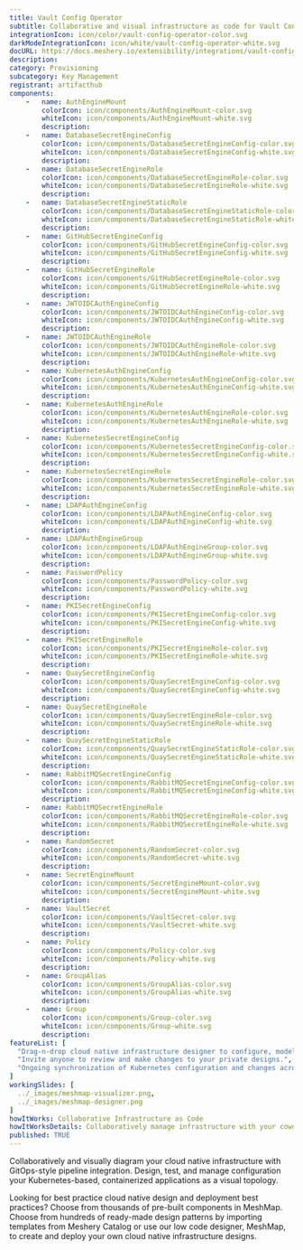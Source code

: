 ```yaml
---
title: Vault Config Operator
subtitle: Collaborative and visual infrastructure as code for Vault Config Operator
integrationIcon: icon/color/vault-config-operator-color.svg
darkModeIntegrationIcon: icon/white/vault-config-operator-white.svg
docURL: https://docs.meshery.io/extensibility/integrations/vault-config-operator
description: 
category: Provisioning
subcategory: Key Management
registrant: artifacthub
components: 
	-	name: AuthEngineMount
		colorIcon: icon/components/AuthEngineMount-color.svg
		whiteIcon: icon/components/AuthEngineMount-white.svg
		description: 
	-	name: DatabaseSecretEngineConfig
		colorIcon: icon/components/DatabaseSecretEngineConfig-color.svg
		whiteIcon: icon/components/DatabaseSecretEngineConfig-white.svg
		description: 
	-	name: DatabaseSecretEngineRole
		colorIcon: icon/components/DatabaseSecretEngineRole-color.svg
		whiteIcon: icon/components/DatabaseSecretEngineRole-white.svg
		description: 
	-	name: DatabaseSecretEngineStaticRole
		colorIcon: icon/components/DatabaseSecretEngineStaticRole-color.svg
		whiteIcon: icon/components/DatabaseSecretEngineStaticRole-white.svg
		description: 
	-	name: GitHubSecretEngineConfig
		colorIcon: icon/components/GitHubSecretEngineConfig-color.svg
		whiteIcon: icon/components/GitHubSecretEngineConfig-white.svg
		description: 
	-	name: GitHubSecretEngineRole
		colorIcon: icon/components/GitHubSecretEngineRole-color.svg
		whiteIcon: icon/components/GitHubSecretEngineRole-white.svg
		description: 
	-	name: JWTOIDCAuthEngineConfig
		colorIcon: icon/components/JWTOIDCAuthEngineConfig-color.svg
		whiteIcon: icon/components/JWTOIDCAuthEngineConfig-white.svg
		description: 
	-	name: JWTOIDCAuthEngineRole
		colorIcon: icon/components/JWTOIDCAuthEngineRole-color.svg
		whiteIcon: icon/components/JWTOIDCAuthEngineRole-white.svg
		description: 
	-	name: KubernetesAuthEngineConfig
		colorIcon: icon/components/KubernetesAuthEngineConfig-color.svg
		whiteIcon: icon/components/KubernetesAuthEngineConfig-white.svg
		description: 
	-	name: KubernetesAuthEngineRole
		colorIcon: icon/components/KubernetesAuthEngineRole-color.svg
		whiteIcon: icon/components/KubernetesAuthEngineRole-white.svg
		description: 
	-	name: KubernetesSecretEngineConfig
		colorIcon: icon/components/KubernetesSecretEngineConfig-color.svg
		whiteIcon: icon/components/KubernetesSecretEngineConfig-white.svg
		description: 
	-	name: KubernetesSecretEngineRole
		colorIcon: icon/components/KubernetesSecretEngineRole-color.svg
		whiteIcon: icon/components/KubernetesSecretEngineRole-white.svg
		description: 
	-	name: LDAPAuthEngineConfig
		colorIcon: icon/components/LDAPAuthEngineConfig-color.svg
		whiteIcon: icon/components/LDAPAuthEngineConfig-white.svg
		description: 
	-	name: LDAPAuthEngineGroup
		colorIcon: icon/components/LDAPAuthEngineGroup-color.svg
		whiteIcon: icon/components/LDAPAuthEngineGroup-white.svg
		description: 
	-	name: PasswordPolicy
		colorIcon: icon/components/PasswordPolicy-color.svg
		whiteIcon: icon/components/PasswordPolicy-white.svg
		description: 
	-	name: PKISecretEngineConfig
		colorIcon: icon/components/PKISecretEngineConfig-color.svg
		whiteIcon: icon/components/PKISecretEngineConfig-white.svg
		description: 
	-	name: PKISecretEngineRole
		colorIcon: icon/components/PKISecretEngineRole-color.svg
		whiteIcon: icon/components/PKISecretEngineRole-white.svg
		description: 
	-	name: QuaySecretEngineConfig
		colorIcon: icon/components/QuaySecretEngineConfig-color.svg
		whiteIcon: icon/components/QuaySecretEngineConfig-white.svg
		description: 
	-	name: QuaySecretEngineRole
		colorIcon: icon/components/QuaySecretEngineRole-color.svg
		whiteIcon: icon/components/QuaySecretEngineRole-white.svg
		description: 
	-	name: QuaySecretEngineStaticRole
		colorIcon: icon/components/QuaySecretEngineStaticRole-color.svg
		whiteIcon: icon/components/QuaySecretEngineStaticRole-white.svg
		description: 
	-	name: RabbitMQSecretEngineConfig
		colorIcon: icon/components/RabbitMQSecretEngineConfig-color.svg
		whiteIcon: icon/components/RabbitMQSecretEngineConfig-white.svg
		description: 
	-	name: RabbitMQSecretEngineRole
		colorIcon: icon/components/RabbitMQSecretEngineRole-color.svg
		whiteIcon: icon/components/RabbitMQSecretEngineRole-white.svg
		description: 
	-	name: RandomSecret
		colorIcon: icon/components/RandomSecret-color.svg
		whiteIcon: icon/components/RandomSecret-white.svg
		description: 
	-	name: SecretEngineMount
		colorIcon: icon/components/SecretEngineMount-color.svg
		whiteIcon: icon/components/SecretEngineMount-white.svg
		description: 
	-	name: VaultSecret
		colorIcon: icon/components/VaultSecret-color.svg
		whiteIcon: icon/components/VaultSecret-white.svg
		description: 
	-	name: Policy
		colorIcon: icon/components/Policy-color.svg
		whiteIcon: icon/components/Policy-white.svg
		description: 
	-	name: GroupAlias
		colorIcon: icon/components/GroupAlias-color.svg
		whiteIcon: icon/components/GroupAlias-white.svg
		description: 
	-	name: Group
		colorIcon: icon/components/Group-color.svg
		whiteIcon: icon/components/Group-white.svg
		description: 
featureList: [
  "Drag-n-drop cloud native infrastructure designer to configure, model, and deploy your workloads.",
  "Invite anyone to review and make changes to your private designs.",
  "Ongoing synchronization of Kubernetes configuration and changes across any number of clusters."
]
workingSlides: [
  ../_images/meshmap-visualizer.png,
  ../_images/meshmap-designer.png
]
howItWorks: Collaborative Infrastructure as Code
howItWorksDetails: Collaboratively manage infrastructure with your coworkers synchronously sharing the same designs.
published: TRUE
---
```

<p>

</p>
<p>
    Collaboratively and visually diagram your cloud native infrastructure with GitOps-style pipeline integration. Design, test, and manage configuration your Kubernetes-based, containerized applications as a visual topology.
</p>
<p>
    Looking for best practice cloud native design and deployment best practices? Choose from thousands of pre-built components in MeshMap. Choose from hundreds of ready-made design patterns by importing templates from Meshery Catalog or use our low code designer, MeshMap, to create and deploy your own cloud native infrastructure designs.
</p>
